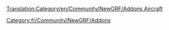 [[Translation:Category/en/Community/NewGRF/Addons Aircraft]]
[[Category:fr/Community/NewGRF/Addons]]